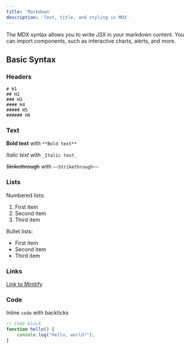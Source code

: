 ```yaml
---
title: 'Markdown'
description: 'Text, title, and styling in MDX'
---
```


The MDX syntax allows you to write JSX in your markdown content. You can import components, such as interactive charts, alerts, and more.

## Basic Syntax

### Headers

```
# H1
## H2
### H3
#### H4
##### H5
###### H6
```

### Text

**Bold text** with `**Bold text**`

_Italic text_ with `_Italic text_`

~~Strikethrough~~ with `~~Strikethrough~~`

### Lists

Numbered lists:
1. First item
2. Second item
3. Third item

Bullet lists:
- First item
- Second item
- Third item

### Links

[Link to Mintlify](https://mintlify.com)

### Code

Inline `code` with backticks

```javascript
// Code block
function hello() {
    console.log("Hello, world!");
}
```